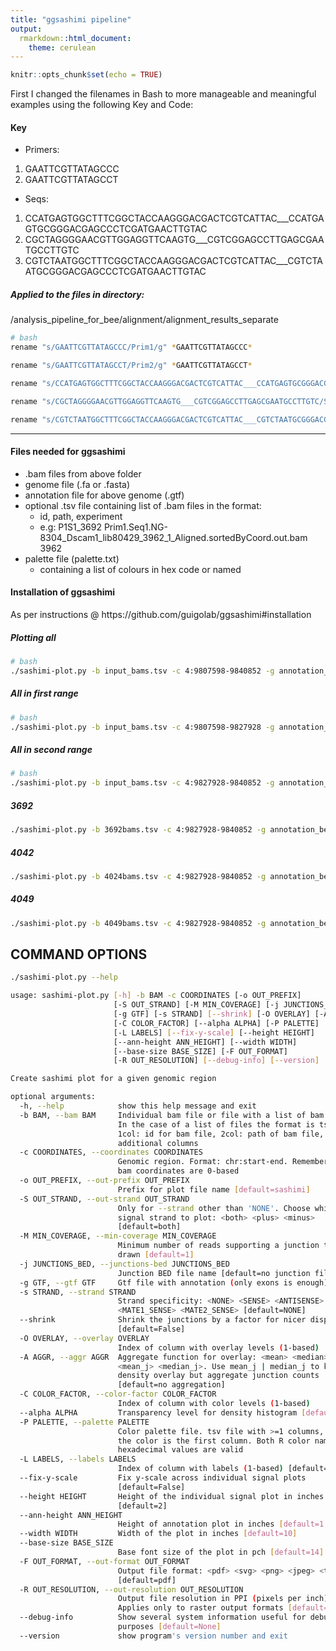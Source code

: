 ```yaml
---
title: "ggsashimi pipeline"
output:
  rmarkdown::html_document:
    theme: cerulean
---
```


```r
knitr::opts_chunk$set(echo = TRUE)
```
  
  
First I changed the filenames in Bash to more manageable and meaningful examples using the following Key and Code:

#### Key  

+ Primers:  
1. GAATTCGTTATAGCCC  
2. GAATTCGTTATAGCCT  
+ Seqs:  
1. CCATGAGTGGCTTTCGGCTACCAAGGGACGACTCGTCATTAC___CCATGAGTGCGGGACGAGCCCTCGATGAACTTGTAC  
2. CGCTAGGGGAACGTTGGAGGTTCAAGTG___CGTCGGAGCCTTGAGCGAATGCCTTGTC  
3. CGTCTAATGGCTTTCGGCTACCAAGGGACGACTCGTCATTAC___CGTCTAATGCGGGACGAGCCCTCGATGAACTTGTAC    

##### Applied to the files in directory:  
/analysis_pipeline_for_bee/alignment/alignment_results_separate

```bash
# bash
rename "s/GAATTCGTTATAGCCC/Prim1/g" *GAATTCGTTATAGCCC*

rename "s/GAATTCGTTATAGCCT/Prim2/g" *GAATTCGTTATAGCCT*

rename "s/CCATGAGTGGCTTTCGGCTACCAAGGGACGACTCGTCATTAC___CCATGAGTGCGGGACGAGCCCTCGATGAACTTGTAC/Seq1/g" *CCATGAGTGGCTTTCGGCTACCAAGGGACGACTCGTCATTAC___CCATGAGTGCGGGACGAGCCCTCGATGAACTTGTAC*

rename "s/CGCTAGGGGAACGTTGGAGGTTCAAGTG___CGTCGGAGCCTTGAGCGAATGCCTTGTC/Seq2/g" *CGCTAGGGGAACGTTGGAGGTTCAAGTG___CGTCGGAGCCTTGAGCGAATGCCTTGTC*

rename "s/CGTCTAATGGCTTTCGGCTACCAAGGGACGACTCGTCATTAC___CGTCTAATGCGGGACGAGCCCTCGATGAACTTGTAC/Seq3/g" *CGTCTAATGGCTTTCGGCTACCAAGGGACGACTCGTCATTAC___CGTCTAATGCGGGACGAGCCCTCGATGAACTTGTAC*
```

_____________________________________________________________________________________________

#### Files needed for ggsashimi
* .bam files from above folder
* genome file (.fa or .fasta)
* annotation file for above genome (.gtf)
* optional .tsv file containing list of .bam files in the format:
  +  id, path, experiment
   + e.g: P1S1_3692	Prim1.Seq1.NG-8304_Dscam1_lib80429_3962_1_Aligned.sortedByCoord.out.bam	3962
* palette file (palette.txt)
  + containing a list of colours in hex code or named
  
#### Installation of ggsashimi
As per instructions @
https://github.com/guigolab/ggsashimi#installation  
    
##### Plotting all
```bash
# bash
./sashimi-plot.py -b input_bams.tsv -c 4:9807598-9840852 -g annotation_bee_4.5.gtf -M 10 -C 3 -O 3 --shrink --alpha 0.25 --base-size=20 --ann-height=4 --height=3 --width=18 -P palette.txt
```

##### All in first range
```bash
# bash
./sashimi-plot.py -b input_bams.tsv -c 4:9807598-9827928 -g annotation_bee_4.5.gtf -M 10 -C 3 -O 3 --shrink --alpha 0.25 --base-size=20 --ann-height=4 --height=3 --width=18 -P palette.txt
```

##### All in second range
```bash
# bash
./sashimi-plot.py -b input_bams.tsv -c 4:9827928-9840852 -g annotation_bee_4.5.gtf -M 10 -C 3 -O 3 --shrink --alpha 0.25 --base-size=20 --ann-height=4 --height=3 --width=18 -P palette.txt
```

##### 3692
```bash
./sashimi-plot.py -b 3692bams.tsv -c 4:9827928-9840852 -g annotation_bee_4.5.gtf -M 10 -C 3 -O 3 --shrink --alpha 0.25 --base-size=20 --ann-height=4 --height=3 --width=18 -P palette.txt
```

##### 4042
```bash
./sashimi-plot.py -b 4024bams.tsv -c 4:9827928-9840852 -g annotation_bee_4.5.gtf -M 10 -C 3 -O 3 --shrink --alpha 0.25 --base-size=20 --ann-height=4 --height=3 --width=18 -P palette.txt
```

##### 4049
```bash
./sashimi-plot.py -b 4049bams.tsv -c 4:9827928-9840852 -g annotation_bee_4.5.gtf -M 10 -C 3 -O 3 --shrink --alpha 0.25 --base-size=20 --ann-height=4 --height=3 --width=18 -P palette.txt
```

## COMMAND OPTIONS

```bash
./sashimi-plot.py --help
```

```bash
usage: sashimi-plot.py [-h] -b BAM -c COORDINATES [-o OUT_PREFIX]
                       [-S OUT_STRAND] [-M MIN_COVERAGE] [-j JUNCTIONS_BED]
                       [-g GTF] [-s STRAND] [--shrink] [-O OVERLAY] [-A AGGR]
                       [-C COLOR_FACTOR] [--alpha ALPHA] [-P PALETTE]
                       [-L LABELS] [--fix-y-scale] [--height HEIGHT]
                       [--ann-height ANN_HEIGHT] [--width WIDTH]
                       [--base-size BASE_SIZE] [-F OUT_FORMAT]
                       [-R OUT_RESOLUTION] [--debug-info] [--version]

Create sashimi plot for a given genomic region

optional arguments:
  -h, --help            show this help message and exit
  -b BAM, --bam BAM     Individual bam file or file with a list of bam files.
                        In the case of a list of files the format is tsv:
                        1col: id for bam file, 2col: path of bam file, 3+col:
                        additional columns
  -c COORDINATES, --coordinates COORDINATES
                        Genomic region. Format: chr:start-end. Remember that
                        bam coordinates are 0-based
  -o OUT_PREFIX, --out-prefix OUT_PREFIX
                        Prefix for plot file name [default=sashimi]
  -S OUT_STRAND, --out-strand OUT_STRAND
                        Only for --strand other than 'NONE'. Choose which
                        signal strand to plot: <both> <plus> <minus>
                        [default=both]
  -M MIN_COVERAGE, --min-coverage MIN_COVERAGE
                        Minimum number of reads supporting a junction to be
                        drawn [default=1]
  -j JUNCTIONS_BED, --junctions-bed JUNCTIONS_BED
                        Junction BED file name [default=no junction file]
  -g GTF, --gtf GTF     Gtf file with annotation (only exons is enough)
  -s STRAND, --strand STRAND
                        Strand specificity: <NONE> <SENSE> <ANTISENSE>
                        <MATE1_SENSE> <MATE2_SENSE> [default=NONE]
  --shrink              Shrink the junctions by a factor for nicer display
                        [default=False]
  -O OVERLAY, --overlay OVERLAY
                        Index of column with overlay levels (1-based)
  -A AGGR, --aggr AGGR  Aggregate function for overlay: <mean> <median>
                        <mean_j> <median_j>. Use mean_j | median_j to keep
                        density overlay but aggregate junction counts
                        [default=no aggregation]
  -C COLOR_FACTOR, --color-factor COLOR_FACTOR
                        Index of column with color levels (1-based)
  --alpha ALPHA         Transparency level for density histogram [default=0.5]
  -P PALETTE, --palette PALETTE
                        Color palette file. tsv file with >=1 columns, where
                        the color is the first column. Both R color names and
                        hexadecimal values are valid
  -L LABELS, --labels LABELS
                        Index of column with labels (1-based) [default=1]
  --fix-y-scale         Fix y-scale across individual signal plots
                        [default=False]
  --height HEIGHT       Height of the individual signal plot in inches
                        [default=2]
  --ann-height ANN_HEIGHT
                        Height of annotation plot in inches [default=1.5]
  --width WIDTH         Width of the plot in inches [default=10]
  --base-size BASE_SIZE
                        Base font size of the plot in pch [default=14]
  -F OUT_FORMAT, --out-format OUT_FORMAT
                        Output file format: <pdf> <svg> <png> <jpeg> <tiff>
                        [default=pdf]
  -R OUT_RESOLUTION, --out-resolution OUT_RESOLUTION
                        Output file resolution in PPI (pixels per inch).
                        Applies only to raster output formats [default=300]
  --debug-info          Show several system information useful for debugging
                        purposes [default=None]
  --version             show program's version number and exit

```

